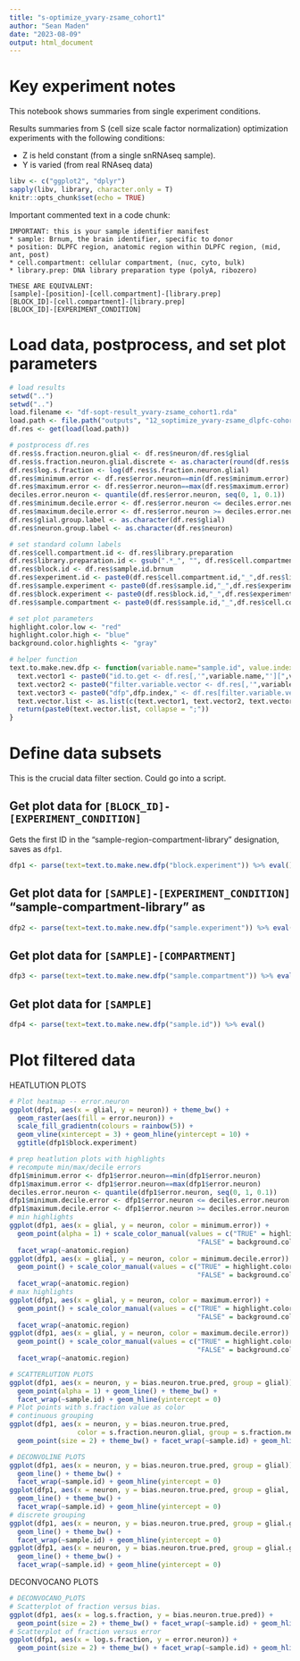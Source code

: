 ```yaml
---
title: "s-optimize_yvary-zsame_cohort1"
author: "Sean Maden"
date: "2023-08-09"
output: html_document
---
```


# Key experiment notes

This notebook shows summaries from single experiment conditions.

Results summaries from S (cell size scale factor normalization) optimization 
experiments with the following conditions:

* Z is held constant (from a single snRNAseq sample).
* Y is varied (from real RNAseq data)

```r
libv <- c("ggplot2", "dplyr")
sapply(libv, library, character.only = T)
knitr::opts_chunk$set(echo = TRUE)
```

Important commented text in a code chunk:

```
IMPORTANT: this is your sample identifier manifest
* sample: Brnum, the brain identifier, specific to donor
* position: DLPFC region, anatomic region within DLPFC region, (mid, ant, post)
* cell.compartment: cellular compartment, (nuc, cyto, bulk)
* library.prep: DNA library preparation type (polyA, ribozero)

THESE ARE EQUIVALENT:
[sample]-[position]-[cell.compartment]-[library.prep]
[BLOCK_ID]-[cell.compartment]-[library.prep]
[BLOCK_ID]-[EXPERIMENT_CONDITION]
```

# Load data, postprocess, and set plot parameters

```r
# load results
setwd("..")
setwd("..")
load.filename <- "df-sopt-result_yvary-zsame_cohort1.rda"
load.path <- file.path("outputs", "12_soptimize_yvary-zsame_dlpfc-cohort1", load.filename)
df.res <- get(load(load.path))

# postprocess df.res
df.res$s.fraction.neuron.glial <- df.res$neuron/df.res$glial
df.res$s.fraction.neuron.glial.discrete <- as.character(round(df.res$s.fraction.neuron.glial, 2))
df.res$log.s.fraction <- log(df.res$s.fraction.neuron.glial)
df.res$minimum.error <- df.res$error.neuron==min(df.res$minimum.error)
df.res$maximum.error <- df.res$error.neuron==max(df.res$maximum.error)
deciles.error.neuron <- quantile(df.res$error.neuron, seq(0, 1, 0.1))
df.res$minimum.decile.error <- df.res$error.neuron <= deciles.error.neuron[2]
df.res$maximum.decile.error <- df.res$error.neuron >= deciles.error.neuron[9]
df.res$glial.group.label <- as.character(df.res$glial)
df.res$neuron.group.label <- as.character(df.res$neuron)

# set standard column labels
df.res$cell.compartment.id <- df.res$library.preparation
df.res$library.preparation.id <- gsub(".*_", "", df.res$cell.compartment)
df.res$block.id <- df.res$sample.id.brnum
df.res$experiment.id <- paste0(df.res$cell.compartment.id,"_",df.res$library.preparation.id)
df.res$sample.experiment <- paste0(df.res$sample.id,"_",df.res$experiment.id)
df.res$block.experiment <- paste0(df.res$block.id,"_",df.res$experiment.id)
df.res$sample.compartment <- paste0(df.res$sample.id,"_",df.res$cell.compartment.id)

# set plot parameters
highlight.color.low <- "red"
highlight.color.high <- "blue"
background.color.highlights <- "gray"

# helper function
text.to.make.new.dfp <- function(variable.name="sample.id", value.index=1, dfp.index=1){
  text.vector1 <- paste0("id.to.get <- df.res[,'",variable.name,"'][",value.index,"]")
  text.vector2 <- paste0("filter.variable.vector <- df.res[,'",variable.name,"']==id.to.get")
  text.vector3 <- paste0("dfp",dfp.index," <- df.res[filter.variable.vector,]")
  text.vector.list <- as.list(c(text.vector1, text.vector2, text.vector3))
  return(paste0(text.vector.list, collapse = ";"))
}
```

# Define data subsets

This is the crucial data filter section. Could go into a script.

## Get plot data for `[BLOCK_ID]-[EXPERIMENT_CONDITION]`

Gets the first ID in the "sample-region-compartment-library" designation, saves as `dfp1`.

```r
dfp1 <- parse(text=text.to.make.new.dfp("block.experiment")) %>% eval()
```

## Get plot data for `[SAMPLE]-[EXPERIMENT_CONDITION]` "sample-compartment-library" as

```r
dfp2 <- parse(text=text.to.make.new.dfp("sample.experiment")) %>% eval()
```

## Get plot data for `[SAMPLE]-[COMPARTMENT]`

```r
dfp3 <- parse(text=text.to.make.new.dfp("sample.compartment")) %>% eval()
```

## Get plot data for `[SAMPLE]`

```r
dfp4 <- parse(text=text.to.make.new.dfp("sample.id")) %>% eval()
```


# Plot filtered data

HEATLUTION PLOTS

```r
# Plot heatmap -- error.neuron
ggplot(dfp1, aes(x = glial, y = neuron)) + theme_bw() +
  geom_raster(aes(fill = error.neuron)) +
  scale_fill_gradientn(colours = rainbow(5)) + 
  geom_vline(xintercept = 3) + geom_hline(yintercept = 10) +
  ggtitle(dfp1$block.experiment)

# prep heatlution plots with highlights
# recompute min/max/decile errors
dfp1$minimum.error <- dfp1$error.neuron==min(dfp1$error.neuron)
dfp1$maximum.error <- dfp1$error.neuron==max(dfp1$error.neuron)
deciles.error.neuron <- quantile(dfp1$error.neuron, seq(0, 1, 0.1))
dfp1$minimum.decile.error <- dfp1$error.neuron <= deciles.error.neuron[2]
dfp1$maximum.decile.error <- dfp1$error.neuron >= deciles.error.neuron[10]
# min highlights
ggplot(dfp1, aes(x = glial, y = neuron, color = minimum.error)) + 
  geom_point(alpha = 1) + scale_color_manual(values = c("TRUE" = highlight.color.low, 
                                               "FALSE" = background.color.highlights)) +
  facet_wrap(~anatomic.region)
ggplot(dfp1, aes(x = glial, y = neuron, color = minimum.decile.error)) + 
  geom_point() + scale_color_manual(values = c("TRUE" = highlight.color.low, 
                                               "FALSE" = background.color.highlights)) +
  facet_wrap(~anatomic.region)
# max highlights
ggplot(dfp1, aes(x = glial, y = neuron, color = maximum.error)) + 
  geom_point() + scale_color_manual(values = c("TRUE" = highlight.color.high, 
                                               "FALSE" = background.color.highlights)) +
  facet_wrap(~anatomic.region)
ggplot(dfp1, aes(x = glial, y = neuron, color = maximum.decile.error)) + 
  geom_point() + scale_color_manual(values = c("TRUE" = highlight.color.high, 
                                               "FALSE" = background.color.highlights)) +
  facet_wrap(~anatomic.region)
```




```r
# SCATTERLUTION PLOTS
ggplot(dfp1, aes(x = neuron, y = bias.neuron.true.pred, group = glial)) + 
  geom_point(alpha = 1) + geom_line() + theme_bw() + 
  facet_wrap(~sample.id) + geom_hline(yintercept = 0)
# Plot points with s.fraction value as color
# continuous grouping
ggplot(dfp1, aes(x = neuron, y = bias.neuron.true.pred, 
                 color = s.fraction.neuron.glial, group = s.fraction.neuron.glial)) + 
  geom_point(size = 2) + theme_bw() + facet_wrap(~sample.id) + geom_hline(yintercept = 0)
```

```r
# DECONVOLINE PLOTS
ggplot(dfp1, aes(x = neuron, y = bias.neuron.true.pred, group = glial)) + 
  geom_line() + theme_bw() + 
  facet_wrap(~sample.id) + geom_hline(yintercept = 0)
ggplot(dfp1, aes(x = neuron, y = bias.neuron.true.pred, group = glial, color = glial)) + 
  geom_line() + theme_bw() + 
  facet_wrap(~sample.id) + geom_hline(yintercept = 0)
# discrete grouping
ggplot(dfp1, aes(x = neuron, y = bias.neuron.true.pred, group = glial.group.label, color = glial.group.label)) + 
  geom_line() + theme_bw() + 
  facet_wrap(~sample.id) + geom_hline(yintercept = 0)
ggplot(dfp1, aes(x = neuron, y = bias.neuron.true.pred, group = glial.group.label, color = glial.group.label)) + 
  geom_line() + theme_bw() + 
  facet_wrap(~sample.id) + geom_hline(yintercept = 0)
```

DECONVOCANO PLOTS

```r
# DECONVOCANO_PLOTS
# Scatterplot of fraction versus bias.
ggplot(dfp1, aes(x = log.s.fraction, y = bias.neuron.true.pred)) + 
  geom_point(size = 2) + theme_bw() + facet_wrap(~sample.id) + geom_hline(yintercept = 0)
# Scatterplot of fraction versus error
ggplot(dfp1, aes(x = log.s.fraction, y = error.neuron)) + 
  geom_point(size = 2) + theme_bw() + facet_wrap(~sample.id) + geom_hline(yintercept = 0)
```
